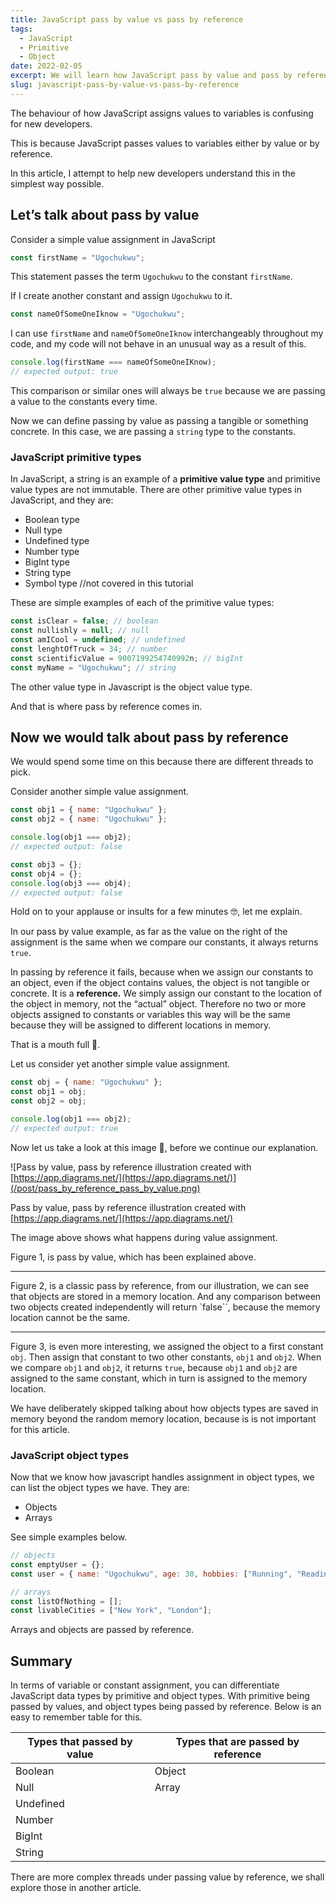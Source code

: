 ```yaml
---
title: JavaScript pass by value vs pass by reference
tags:
  - JavaScript
  - Primitive
  - Object
date: 2022-02-05
excerpt: We will learn how JavaScript pass by value and pass by reference works.
slug: javascript-pass-by-value-vs-pass-by-reference
---
```


The behaviour of how JavaScript assigns values to variables is confusing for new developers.

This is because JavaScript passes values to variables either by value or by reference.

In this article, I attempt to help new developers understand this in the simplest way possible.

## Let’s talk about pass by value

Consider a simple value assignment in JavaScript

```jsx
const firstName = "Ugochukwu";
```

This statement passes the term `Ugochukwu` to the constant `firstName`.

If I create another constant and assign `Ugochukwu` to it.

```jsx
const nameOfSomeOneIknow = "Ugochukwu";
```

I can use `firstName` and `nameOfSomeOneIknow` interchangeably throughout my code, and my code will not behave in an unusual way as a result of this.

```jsx
console.log(firstName === nameOfSomeOneIKnow);
// expected output: true
```

This comparison or similar ones will always be `true` because we are passing a value to the constants every time.

Now we can define passing by value as passing a tangible or something concrete. In this case, we are passing a `string` type to the constants.

### JavaScript primitive types

In JavaScript, a string is an example of a **primitive value type** and primitive value types are not immutable. There are other primitive value types in JavaScript, and they are:

- Boolean type
- Null type
- Undefined type
- Number type
- BigInt type
- String type
- Symbol type //not covered in this tutorial

These are simple examples of each of the primitive value types:

```jsx
const isClear = false; // boolean
const nullishly = null; // null
const amICool = undefined; // undefined
const lenghtOfTruck = 34; // number
const scientificValue = 9007199254740992n; // bigInt
const myName = "Ugochukwu"; // string
```

The other value type in Javascript is the object value type.

And that is where pass by reference comes in.

## Now we would talk about pass by reference

We would spend some time on this because there are different threads to pick.

Consider another simple value assignment.

```jsx
const obj1 = { name: "Ugochukwu" };
const obj2 = { name: "Ugochukwu" };

console.log(obj1 === obj2);
// expected output: false

const obj3 = {};
const obj4 = {};
console.log(obj3 === obj4);
// expected output: false
```

Hold on to your applause or insults for a few minutes 🤓, let me explain.

In our pass by value example, as far as the value on the right of the assignment is the same when we compare our constants, it always returns `true`.

In passing by reference it fails, because when we assign our constants to an object, even if the object contains values, the object is not tangible or concrete. It is a **reference.** We simply assign our constant to the location of the object in memory, not the “actual” object. Therefore no two or more objects assigned to constants or variables this way will be the same because they will be assigned to different locations in memory.

That is a mouth full 🤣.

Let us consider yet another simple value assignment.

```jsx
const obj = { name: "Ugochukwu" };
const obj1 = obj;
const obj2 = obj;

console.log(obj1 === obj2);
// expected output: true
```

Now let us take a look at this image 🙏, before we continue our explanation.

![Pass by value, pass by reference illustration created with [https://app.diagrams.net/](https://app.diagrams.net/)](/post/pass_by_reference_pass_by_value.png)

Pass by value, pass by reference illustration created with [https://app.diagrams.net/](https://app.diagrams.net/)

The image above shows what happens during value assignment.

Figure 1, is pass by value, which has been explained above.

---

Figure 2, is a classic pass by reference, from our illustration, we can see that objects are stored in a memory location. And any comparison between two objects created independently will return `false``, because the memory location cannot be the same.

---

Figure 3, is even more interesting, we assigned the object to a first constant `obj`. Then assign that constant to two other constants, `obj1` and `obj2`. When we compare `obj1` and `obj2`, it returns `true`, because `obj1` and `obj2` are assigned to the same constant, which in turn is assigned to the memory location.

We have deliberately skipped talking about how objects types are saved in memory beyond the random memory location, because is is not important for this article.

### JavaScript object types

Now that we know how javascript handles assignment in object types, we can list the object types we have. They are:

- Objects
- Arrays

See simple examples below.

```jsx
// objects
const emptyUser = {};
const user = { name: "Ugochukwu", age: 30, hobbies: ["Running", "Reading"] };

// arrays
const listOfNothing = [];
const livableCities = ["New York", "London"];
```

Arrays and objects are passed by reference.

## Summary

In terms of variable or constant assignment, you can differentiate JavaScript data types by primitive and object types. With primitive being passed by values, and object types being passed by reference. Below is an easy to remember table for this.

<table id="1475bab7-a187-4423-a716-cfccd746ade2" className="simple-table">
  <thead>
    <tr id="20c03bb0-53e0-4581-a84a-48833f838c45">
      <th id="Eipv" className="simple-table-header">
        Types that passed by value
      </th>
      <th id="]pd[" className="simple-table-header">
        Types that are passed by reference
      </th>
    </tr>
  </thead>
  <tbody>
    <tr id="b0ca82c6-ba42-4fb5-9bfd-ba2084cd2f8c">
      <td id="Eipv">Boolean</td>
      <td id="]pd[">Object</td>
    </tr>
    <tr id="2a34ba0e-17ca-488b-a9a5-ffd9ec11cdf9">
      <td id="Eipv">Null</td>
      <td id="]pd[">Array</td>
    </tr>
    <tr id="4703870b-9252-4560-bfb4-9eb07318f6b6">
      <td id="Eipv">Undefined</td>
      <td id="]pd["></td>
    </tr>
    <tr id="9392d01e-df4a-49d1-81a5-13a5502c94c1">
      <td id="Eipv">Number</td>
      <td id="]pd["></td>
    </tr>
    <tr id="416050b5-2c88-4077-bedd-8ca778b83a38">
      <td id="Eipv">BigInt</td>
      <td id="]pd["></td>
    </tr>
    <tr id="3e65155c-93b8-4f32-990f-1f68691a3bb4">
      <td id="Eipv">String</td>
      <td id="]pd["></td>
    </tr>
  </tbody>
</table>

There are more complex threads under passing value by reference, we shall explore those in another article.
